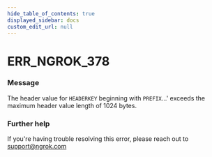 ```yaml
---
hide_table_of_contents: true
displayed_sidebar: docs
custom_edit_url: null
---
```



# ERR_NGROK_378

### Message
The header value for `HEADERKEY` beginning with `PREFIX`...' exceeds the maximum header value length of 1024 bytes.

### Further help
If you're having trouble resolving this error, please reach out to [support@ngrok.com](mailto:support@ngrok.com?subject=Help%20with%20ERR_NGROK_378)


<ErrorDetails error='err_ngrok_378' />
